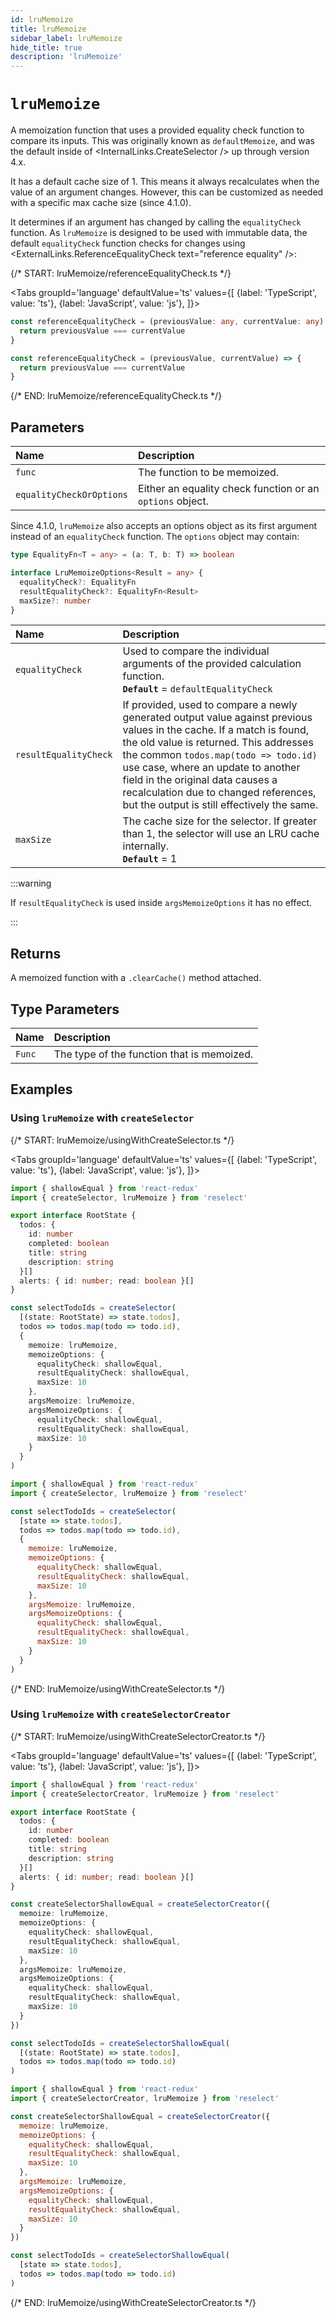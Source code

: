 ```yaml
---
id: lruMemoize
title: lruMemoize
sidebar_label: lruMemoize
hide_title: true
description: 'lruMemoize'
---
```



# `lruMemoize`

A memoization function that uses a provided equality check function to compare its inputs. This was originally known as `defaultMemoize`, and was the default inside of <InternalLinks.CreateSelector /> up through version 4.x.

It has a default cache size of 1. This means it always recalculates when the value of an argument changes. However, this can be customized as needed with a specific max cache size (since 4.1.0).

It determines if an argument has changed by calling the `equalityCheck` function. As `lruMemoize` is designed to be used with immutable data, the default `equalityCheck` function checks for changes using <ExternalLinks.ReferenceEqualityCheck text="reference equality" />:

{/* START: lruMemoize/referenceEqualityCheck.ts */}

<Tabs
  groupId='language'
  defaultValue='ts'
  values={[
    {label: 'TypeScript', value: 'ts'},
    {label: 'JavaScript', value: 'js'},
  ]}>
  <TabItem value='ts'>

```ts title="lruMemoize/referenceEqualityCheck.ts"
const referenceEqualityCheck = (previousValue: any, currentValue: any) => {
  return previousValue === currentValue
}
```

  </TabItem>
  <TabItem value='js'>

```js title="lruMemoize/referenceEqualityCheck.js"
const referenceEqualityCheck = (previousValue, currentValue) => {
  return previousValue === currentValue
}
```

  </TabItem>
</Tabs>

{/* END: lruMemoize/referenceEqualityCheck.ts */}

## Parameters

| Name                     | Description                                               |
| :----------------------- | :-------------------------------------------------------- |
| `func`                   | The function to be memoized.                              |
| `equalityCheckOrOptions` | Either an equality check function or an `options` object. |

Since 4.1.0, `lruMemoize` also accepts an options object as its first argument instead of an `equalityCheck` function. The `options` object may contain:

```ts
type EqualityFn<T = any> = (a: T, b: T) => boolean

interface LruMemoizeOptions<Result = any> {
  equalityCheck?: EqualityFn
  resultEqualityCheck?: EqualityFn<Result>
  maxSize?: number
}
```

| Name                  | Description                                                                                                                                                                                                                                                                                                                                                                         |
| :-------------------- | :---------------------------------------------------------------------------------------------------------------------------------------------------------------------------------------------------------------------------------------------------------------------------------------------------------------------------------------------------------------------------------- |
| `equalityCheck`       | Used to compare the individual arguments of the provided calculation function. <br /> **`Default`** = `defaultEqualityCheck`                                                                                                                                                                                                                                                        |
| `resultEqualityCheck` | If provided, used to compare a newly generated output value against previous values in the cache. If a match is found, the old value is returned. This addresses the common <code>todos.map(todo => todo.id)</code> use case, where an update to another field in the original data causes a recalculation due to changed references, but the output is still effectively the same. |
| `maxSize`             | The cache size for the selector. If greater than 1, the selector will use an LRU cache internally. <br /> **`Default`** = 1                                                                                                                                                                                                                                                         |

:::warning

If `resultEqualityCheck` is used inside `argsMemoizeOptions` it has no effect.

:::

## Returns

A memoized function with a `.clearCache()` method attached.

## Type Parameters

| Name   | Description                                |
| :----- | :----------------------------------------- |
| `Func` | The type of the function that is memoized. |

## Examples

### Using `lruMemoize` with `createSelector`

{/* START: lruMemoize/usingWithCreateSelector.ts */}

<Tabs
  groupId='language'
  defaultValue='ts'
  values={[
    {label: 'TypeScript', value: 'ts'},
    {label: 'JavaScript', value: 'js'},
  ]}>
  <TabItem value='ts'>

```ts title="lruMemoize/usingWithCreateSelector.ts"
import { shallowEqual } from 'react-redux'
import { createSelector, lruMemoize } from 'reselect'

export interface RootState {
  todos: {
    id: number
    completed: boolean
    title: string
    description: string
  }[]
  alerts: { id: number; read: boolean }[]
}

const selectTodoIds = createSelector(
  [(state: RootState) => state.todos],
  todos => todos.map(todo => todo.id),
  {
    memoize: lruMemoize,
    memoizeOptions: {
      equalityCheck: shallowEqual,
      resultEqualityCheck: shallowEqual,
      maxSize: 10
    },
    argsMemoize: lruMemoize,
    argsMemoizeOptions: {
      equalityCheck: shallowEqual,
      resultEqualityCheck: shallowEqual,
      maxSize: 10
    }
  }
)
```

  </TabItem>
  <TabItem value='js'>

```js title="lruMemoize/usingWithCreateSelector.js"
import { shallowEqual } from 'react-redux'
import { createSelector, lruMemoize } from 'reselect'

const selectTodoIds = createSelector(
  [state => state.todos],
  todos => todos.map(todo => todo.id),
  {
    memoize: lruMemoize,
    memoizeOptions: {
      equalityCheck: shallowEqual,
      resultEqualityCheck: shallowEqual,
      maxSize: 10
    },
    argsMemoize: lruMemoize,
    argsMemoizeOptions: {
      equalityCheck: shallowEqual,
      resultEqualityCheck: shallowEqual,
      maxSize: 10
    }
  }
)
```

  </TabItem>
</Tabs>

{/* END: lruMemoize/usingWithCreateSelector.ts */}

### Using `lruMemoize` with `createSelectorCreator`

{/* START: lruMemoize/usingWithCreateSelectorCreator.ts */}

<Tabs
  groupId='language'
  defaultValue='ts'
  values={[
    {label: 'TypeScript', value: 'ts'},
    {label: 'JavaScript', value: 'js'},
  ]}>
  <TabItem value='ts'>

```ts title="lruMemoize/usingWithCreateSelectorCreator.ts"
import { shallowEqual } from 'react-redux'
import { createSelectorCreator, lruMemoize } from 'reselect'

export interface RootState {
  todos: {
    id: number
    completed: boolean
    title: string
    description: string
  }[]
  alerts: { id: number; read: boolean }[]
}

const createSelectorShallowEqual = createSelectorCreator({
  memoize: lruMemoize,
  memoizeOptions: {
    equalityCheck: shallowEqual,
    resultEqualityCheck: shallowEqual,
    maxSize: 10
  },
  argsMemoize: lruMemoize,
  argsMemoizeOptions: {
    equalityCheck: shallowEqual,
    resultEqualityCheck: shallowEqual,
    maxSize: 10
  }
})

const selectTodoIds = createSelectorShallowEqual(
  [(state: RootState) => state.todos],
  todos => todos.map(todo => todo.id)
)
```

  </TabItem>
  <TabItem value='js'>

```js title="lruMemoize/usingWithCreateSelectorCreator.js"
import { shallowEqual } from 'react-redux'
import { createSelectorCreator, lruMemoize } from 'reselect'

const createSelectorShallowEqual = createSelectorCreator({
  memoize: lruMemoize,
  memoizeOptions: {
    equalityCheck: shallowEqual,
    resultEqualityCheck: shallowEqual,
    maxSize: 10
  },
  argsMemoize: lruMemoize,
  argsMemoizeOptions: {
    equalityCheck: shallowEqual,
    resultEqualityCheck: shallowEqual,
    maxSize: 10
  }
})

const selectTodoIds = createSelectorShallowEqual(
  [state => state.todos],
  todos => todos.map(todo => todo.id)
)
```

  </TabItem>
</Tabs>

{/* END: lruMemoize/usingWithCreateSelectorCreator.ts */}
